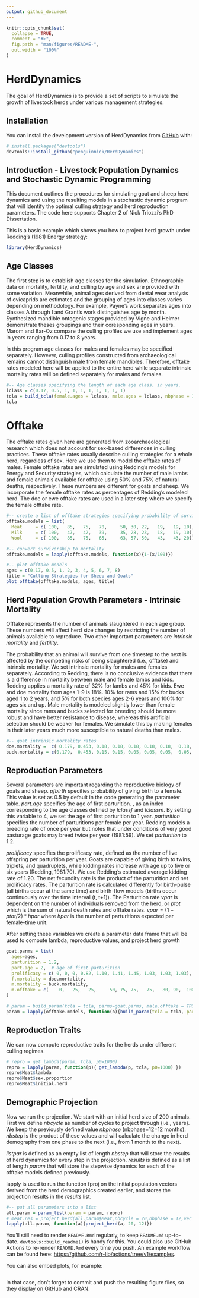 ```yaml
---
output: github_document
---
```


<!-- README.md is generated from README.Rmd. Please edit that file -->

```r
knitr::opts_chunk$set(
  collapse = TRUE,
  comment = "#>",
  fig.path = "man/figures/README-",
  out.width = "100%"
)
```



<!-- badges: start -->
<!-- badges: end -->

# HerdDynamics
The goal of HerdDynamics is to provide a set of scripts to simulate the growth of livestock herds under various management strategies.

## Installation

You can install the development version of HerdDynamics from [GitHub](https://github.com/) with:

``` r
# install.packages("devtools")
devtools::install_github("penguinnick/HerdDynamics")
```

## Introduction - Livestock Population Dynamics and Stochastic Dynamic Programming

This document outlines the procedures for simulating goat and sheep herd dynamics and using the resulting models in a stochastic dynamic program that will identify the optimal culling strategy and herd reproduction parameters. The code here supports Chapter 2 of Nick Triozzi's PhD Dissertation.

This is a basic example which shows you how to project herd growth under Redding's (1981) Energy strategy:

```r
library(HerdDynamics)
```

## Age Classes

The first step is to establish age classes for the simulation. Ethnographic data on mortality, fertility, and culling by age and sex are provided with some variation. Meanwhile, animal ages derived from dental wear analysis of ovicaprids are estimates and the grouping of ages into classes varies depending on methodology. For example, Payne's work separates ages into classes A through I and Grant's work distinguishes age by month. Synthesized mandible ontogenic stages provided by  Vigne and Helmer demonstrate theses groupings and their coresponding ages in years. Marom and Bar-Oz compare the culling profiles we use and implement ages in years ranging from 0.17 to 8 years. 

In this program age classes for males and females may be specified separately. However, culling profiles constructed from archaeological remains cannot distinguish male from female mandibles. Therefore, offtake rates modeled here will be applied to the entire herd while separate intrinsic mortality rates will be defined separately for males and females.
```r
#-- Age classes specifying the length of each age class, in years.
lclass = c(0.17, 0.5, 1, 1, 1, 1, 1, 1, 1, 1)
tcla = build_tcla(female.ages = lclass, male.ages = lclass, nbphase = 12) #The parameter nbphase is set to 12 which converts ages to months.
tcla
```
# Offtake

The offtake rates given here are generated from zooarchaeological research which does not account for sex-based differences in culling practices.  These offtake rates usually describe culling strategies for a whole herd, regardless of sex. Here we use them to model the offtake rates of males. Female offtake rates are simulated using Redding's models for Energy and Security strategies, which calculate the number of male lambs and female animals available for offtake using 50% and 75% of natural deaths, respectively. These numbers are different for goats and sheep. We incorporate the female offtake rates as percentages of Redding's modeled herd. The doe or ewe offtake rates are used in a later step where we specify the female offtake rate.

```r
#-- create a list of offtake strategies specifying probability of survival by age
offtake.models = list(
  Meat     = c( 100,   85,   75,   70,     50, 30, 22,   19,   19, 10),    # Payne 1973
  Milk     = c( 100,   47,   42,   39,     35, 28, 23,   18,   19, 10),    # Payne 1973
  Wool     = c( 100,   85,   75,   65,     63, 57, 50,   43,   43, 20))    # Payne 1973

#-- convert survivorship to mortality
offtake.models = lapply(offtake.models, function(x){1-(x/100)})

#-- plot offtake models
ages = c(0.17, 0.5, 1, 2, 3, 4, 5, 6, 7, 8)
title = "Culling Strategies for Sheep and Goats"
plot_offtake(offtake.models, ages, title)

```

## Herd Population Growth Parameters - Intrinsic Mortality

Offtake represents the number of animals slaughtered in each age group. These numbers will affect herd size changes by restricting the number of animals available to reproduce. Two other important parameters are *intrinsic mortality* and *fertility*.  

The probability that an animal will survive from one timestep to the next is affected by the competing risks of being slaughtered (i.e., offtake) and intrinsic mortality. We set intrinsic mortality for males and females separately. According to Redding, there is no conclusive evidence that there is a difference in mortality between male and female lambs and kids. Redding applies a mortality rate of 32% for lambs and 45% for kids. Ewe and doe mortality from ages 1-9 is 18%. 10% for rams and 15% for bucks aged 1 to 2 years, and 5% for both species ages 2-6 years and 100% for ages six and up. Male mortality is modeled slightly lower than female mortality since rams and bucks selected for breeding should be more robust and have better resistance to disease, whereas this artificial selection should be weaker for females. We simulate this by making females in their later years much more susceptible to natural deaths than males.

```r
#-- goat intrinsic mortality rates
doe.mortality =  c( 0.179, 0.453, 0.18, 0.18, 0.18, 0.18, 0.18,  0.18,  0.18, 0.18)
buck.mortality = c(0.179,  0.453, 0.15, 0.15, 0.05, 0.05, 0.05,  0.05,  1.00, 1.00)

```

## Reproduction Parameters
Several parameters are important regarding the reproductive biology of goats and sheep.
*pfbirth* specifies probability of giving birth to a female. This value is set as 0.5 by default in the code generating the parameter table.
*part.age* specifies the age of first parturition. , as an index corresponding to the age classes defined by *lclassf* and *lclassm*. By setting this variable to 4, we set the age of first parturition to 1 year.
*parturition* specifies the number of parturitions per female per year. Redding models a breeding rate of once per year but notes that under conditions of very good pasturage goats may breed twice per year (1981:59). We set *parturition* to 1.2.

*prolificacy* specifies the prolificacy rate, defined as the number of live offspring per parturition per year. Goats are capable of giving birth to twins, triplets, and quadruplets, while kidding rates increase with age up to five or six years (Redding, 1981:70). We use Redding's estimated average kidding rate of 1.20.
The net fecundity rate is the product of the parturition and net prolificacy rates. The parturition rate is calculated differently for birth-pulse (all births occur at the same time) and birth-flow models (births occur continuously  over the time interval (t, t+1)). The Parturition rate *vpar* is dependent on the number of individuals removed from the herd, or *ptot* which is the sum of natural death rates and offtake rates. $vpar=(1-ptot/2)*hpar$ where *hpar* is the number of parturitions expected per female-time unit. 

After setting these variables we create a parameter data frame that will be used to compute lambda, reproductive values, and project herd growth

```r
goat.parms = list(
  ages=ages,
  parturition = 1.2,
  part.age = 2,  # age of first parturition
  prolificacy = c( 0, 0, 0, 0.82, 1.10, 1.41, 1.45, 1.03, 1.03, 1.03),
  f.mortality = doe.mortality,
  m.mortality = buck.mortality,
  m.offtake = c(    0,   25,   25,     50, 75, 75,   75,   80, 90,  100)  / 100 # male offtake
)

# param = build_param(tcla = tcla, parms=goat.parms, male.offtake = TRUE, offtake = offtake.models$Meat, phase="month")
param = lapply(offtake.models, function(o){build_param(tcla = tcla, parms=goat.parms, male.offtake = TRUE, offtake = o, phase="month")})

```

## Reproduction Traits
We can now compute reproductive traits for the herds under different culling regimes.

```r
# repro = get_lambda(param, tcla, p0=1000)  
repro = lapply(param, function(p){ get_lambda(p, tcla, p0=1000) }) 
repro$Meat$lambda
repro$Meat$sex.proportion
repro$Meat$initial.herd

```


## Demographic Projection
Now we run the projection. We start with an initial herd size of 200 animals.
First we define *nbcycle* as number of cycles to project through (i.e., years). We keep the previously defined value  *nbphase* (nbphase=12=12 months). *nbstep* is the product of these values and will calculate the change in herd demography from one phase to the next (i.e., from 1 month to the next).

*listpar* is defined as an empty list of length *nbstep* that will store the results of herd dynamics for every step in the projection. 
*results* is defined as a list of length *param* that will store the stepwise dynamics for each of the offtake models defined previously.

lapply is used to run the function fproj on the initial population vectors derived from the herd demographics created earlier, and stores the projection results in the *results* list.

```r
#-- put all parameters into a list
all.param = param_list(param = param, repro)
# meat.res = project_herd(all.param$Meat,nbcycle = 20,nbphase = 12,vec = TRUE)
lapply(all.param, function(a){project_herd(a, 20, 12)})


```


You'll still need to render `README.Rmd` regularly, to keep `README.md` up-to-date. `devtools::build_readme()` is handy for this. You could also use GitHub Actions to re-render `README.Rmd` every time you push. An example workflow can be found here: <https://github.com/r-lib/actions/tree/v1/examples>.

You can also embed plots, for example:

```r

```

In that case, don't forget to commit and push the resulting figure files, so they display on GitHub and CRAN.

